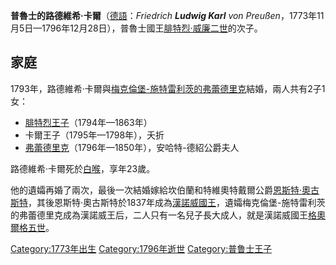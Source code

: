{{Unreferenced|time=2022-06-16T17:45:40+00:00}}
{{Infobox royalty
| name        = 路德維希·卡爾
| image       = Cunningham Friedrich Ludwig Karl von Preußen.jpg
| birth_date  = {{birth date|1773|11|5|df=y}}
| birth_place = {{flag|Prussia|1750}}[[波茨坦|波茨坦]]
| death_date  = {{death date and age|1796|12|28|1773|11|5|df=y}}
| death_place = {{flag|Prussia|1750}}[[柏林|柏林]]
| burial_place= {{DEU}}[[柏林大教堂|柏林大教堂]]
| spouse      = [[弗蕾德里克_(梅克倫堡-施特雷利茨)|梅克倫堡-施特雷利茨的弗蕾德里克]]
| issue       = [[普魯士的腓特烈_(1794–1863)|腓特烈王子]]<br>[[普魯士的弗蕾德里克|弗蕾德里克公主]]
| house       = [[霍亨索倫王朝|霍亨索倫王朝]]
| father      = [[腓特烈·威廉二世|腓特烈·威廉二世]]
| mother      = [[弗蕾德里克·路易絲_(黑森-達姆施塔特)|黑森-達姆施塔特的弗蕾德里克·路易絲]]
}}
'''普魯士的路德維希·卡爾'''（[[德語|德語]]：''Friedrich '''Ludwig Karl''' von Preußen''，1773年11月5日—1796年12月28日），普魯士國王[[腓特烈·威廉二世|腓特烈·威廉二世]]的次子。

== 家庭 ==
1793年，路德維希·卡爾與[[弗蕾德里克_(梅克倫堡-施特雷利茨)|梅克倫堡-施特雷利茨的弗蕾德里克]]結婚，兩人共有2子1女：
* [[普魯士的腓特烈_(1794–1863)|腓特烈王子]]（1794年—1863年）
* 卡爾王子（1795年—1798年），夭折
* [[普魯士的弗蕾德里克|弗蕾德里克]]（1796年—1850年），安哈特-德紹公爵夫人

路德維希·卡爾死於[[白喉|白喉]]，享年23歲。

他的遺孀再婚了兩次，最後一次結婚嫁給坎伯蘭和特維奧特戴爾公爵[[恩斯特·奧古斯特一世_(漢諾威)|恩斯特·奧古斯特]]，其後恩斯特·奧古斯特於1837年成為[[漢諾威國王|漢諾威國王]]，遺孀梅克倫堡-施特雷利茨的弗蕾德里克成為漢諾威王后，二人只有一名兒子長大成人，就是漢諾威國王[[格奧爾格五世|格奧爾格五世]]。

[[Category:1773年出生|Category:1773年出生]]
[[Category:1796年逝世|Category:1796年逝世]]
[[Category:普鲁士王子|Category:普鲁士王子]]